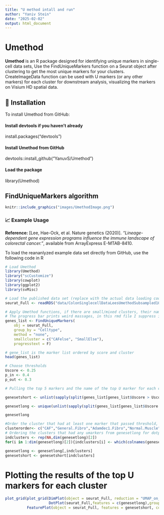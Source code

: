 ```yaml
---
title: "U method intall and run"
author: "Yaniv Stein"
date: "2025-02-02"
output: html_document
---
```


# Umethod

**Umethod** is an R package designed for identifying unique markers in single-cell data sets, Use the FindUniqueMarkers function on a Seurat object after clustering to get the most unique markers for your clusters. CreateImageData function can be used with U markers (or any other markers) for each cluster for downstream analysis, visualizing the markers on Visium HD spatial data.

## 🚀 Installation

To install Umethod from GitHub:

#### Install devtools if you haven't already
install.packages("devtools")

#### Install Umethod from GitHub
devtools::install_github("YanuvS/Umethod")

#### Load the package
library(Umethod)

## FindUniqueMarkers algorithm

```r
knitr::include_graphics("images/UmethodImage.png")
```


### 📈 Example Usage

**Reference:** [Lee, Hae-Ock, et al. Nature genetics (2020)]. *"Lineage-dependent gene expression programs influence the immune landscape of colorectal cancer."*, available from ArrayExpress E-MTAB-8410.

To load the reananlyzed example data set directly from GitHub, use the following code in R

```r
# Load Umethod
library(Umethod)
library("scCustomize")
library(cowplot)
library(ggplot2)
library(svMisc)

# Load the published data set (replace with the actual data loading code)
seurat_Full <- readRDS("data/ColonSinglecellDataLeesUmethodSubsampled10.rds")

# Apply Umethod functions, if there are small/mixed clusters, their name should be added to smallcluster variable to omit them.
# The progress bar prints weird massages, in this rmd file I suppress it
genes_list <- FindUniqueMarkers(
    obj = seurat_Full,
    group_by = "Celltype",
    method = "none",
    smallcluster = c("CAFelse", "SmallElse"),
    progresstext = F)

# gene_list is the marker list ordered by score and cluster
head(genes_list)

# Choose thresholds 
Uscore <- 0.25
p_in <- 0.4
p_out <- 0.3

# Pulling the top 5 markers and the name of the top U marker for each cluster

genesetshort <- unlist(sapply(split(genes_list[genes_list$Uscore > Uscore & genes_list$P_in > p_in & genes_list$P_out < p_out,],genes_list[genes_list$Uscore > Uscore & genes_list$P_in > p_in& genes_list$P_out < p_out,]$Cluster),function(x){x[[1]][1]}))

genesetlong <- unique(unlist(sapply(split(genes_list[genes_list$Uscore > Uscore & genes_list$P_in > p_in& genes_list$P_out < p_out,],genes_list[genes_list$Uscore > Uscore & genes_list$P_in > p_in& genes_list$P_out < p_out,]$Cluster),function(x){x[[1]][1:5]})))

genesetlong

#Order the cluster that had at least one marker that passed threshold, as you want them to be plotted.
clusterorder<- c("CAF","General.Fibro","Adamdec1.Fibro","Normal.Muscle","Sox6..Stroma","CAP.else","Endothelial","Macrofague","T.cells","B.cells","Plasma","Epithelial","Cancer")
# Ordering the clusters that had any umarkers from genesetlong for dotplot
indclusters <- rep(NA,dim(genesetlong)[2])
for(i in 1:dim(genesetlong)[2]){indclusters[i] <- which(colnames(genesetlong) == clusterorder[i])}

genesetlong <- genesetlong[,indclusters]
genesetshort <- genesetshort[indclusters]

```

# Plotting the results of the top U markers for each cluster

```r
plot_grid(plot_grid(DimPlot(object = seurat_Full, reduction = "UMAP_on_harmony",pt.size = 0.5, group.by = "Celltype"),
                    DotPlot(seurat_Full,features = c(genesetlong),group.by = "Celltype",scale = F) + theme(axis.text.x = element_text(angle = 90,vjust = -0.0001)),ncol = 1),
          FeaturePlot(object = seurat_Full, features = genesetshort, cols = c("gray", "blue"),reduction = "UMAP_on_harmony",ncol = 3,order = T),ncol = 2)

```

